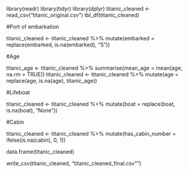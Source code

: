 library(readr)
library(tidyr)
library(dplyr)
titanic_cleaned <- read_csv("titanic_original.csv")
tbl_df(titanic_cleaned)

#Port of embarkation

titanic_cleaned <- titanic_cleaned %>% mutate(embarked = replace(embarked, is.na(embarked), "S"))

#Age

titanic_age <- titanic_cleaned %>% summarise(mean_age = mean(age, na.rm = TRUE))
titanic_cleaned <- titanic_cleaned %>% mutate(age = replace(age, is.na(age), titanic_age))

#Lifeboat

titanic_cleaned <- titanic_cleaned %>% mutate(boat = replace(boat, is.na(boat), "None"))

#Cabin

titanic_cleaned <- titanic_cleaned %>% mutate(has_cabin_number = ifelse(is.na(cabin), 0, 1))

data.frame(titanic_cleaned)

write_csv(titanic_cleaned, "titanic_cleaned_final.csv"")